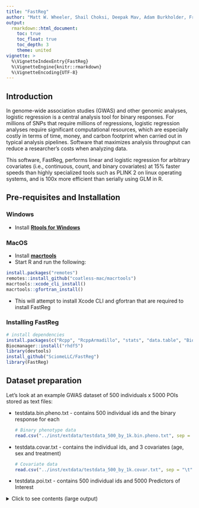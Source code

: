 ---
title: "FastReg"
author: "Matt W. Wheeler, Shail Choksi, Deepak Mav, Adam Burkholder, Fred Wright, Alison A. Motsinger-Reif, John S. House"
output: 
  rmarkdown::html_document:
    toc: true
    toc_float: true
    toc_depth: 3
    theme: united
vignette: >
  %\VignetteIndexEntry{FastReg}
  %\VignetteEngine{knitr::rmarkdown}
  %\VignetteEncoding{UTF-8}
---

## Introduction

In genome-wide association studies (GWAS) and other genomic analyses, logistic regression is a central analysis tool for binary responses.
For millions of SNPs that require millions of regressions, logistic regression analyses require significant computational resources,
which are especially costly in terms of time, money, and carbon footprint when carried out in typical analysis pipelines.
Software that maximizes analysis throughput can reduce a researcher's costs when analyzing data.

This software, FastReg, performs linear and logistic regression for arbitrary covariates (i.e., continuous, count, and binary covariates)
at 15% faster speeds than highly specialized tools such as PLINK 2 on linux operating systems, and is 100x more efficient than serially
using GLM in R.

## Pre-requisites and Installation

### Windows

- Install [**Rtools for Windows**](https://cran.r-project.org/bin/windows/Rtools/ "Rtools for Windows")

### MacOS

- Install [**macrtools**](https://github.com/coatless-mac/macrtools "macrtools")
- Start R and run the following:

```{r eval=FALSE}
install.packages("remotes")
remotes::install_github("coatless-mac/macrtools")
macrtools::xcode_cli_install()
macrtools::gfortran_install()
```

- This will attempt to install Xcode CLI and gfortran that are required to install FastReg

### Installing FastReg

```{r eval=FALSE}
# install dependencies
install.packages(c("Rcpp", "RcppArmadillo", "stats", "data.table", "BiocManager", "devtools", "BEDMatrix", "RcppEigen", "RhpcBLASctl"))
Biocmanager::install("rhdf5")
library(devtools)
install_github("SciomeLLC/FastReg")
library(FastReg)
```

## Dataset preparation

Let's look at an example GWAS dataset of 500 individuals x 5000 POIs stored as text files:

- testdata.bin.pheno.txt - contains 500 individual ids and the binary response for each

    ```{r include=TRUE}
    # Binary phenotype data
    read.csv("../inst/extdata/testdata_500_by_1k.bin.pheno.txt", sep = "\t", nrows = 10)
    ```

- testdata.covar.txt - contains the individual ids, and 3 covariates (age, sex and treatment)

    ```{r include=TRUE}
    # Covariate data
    read.csv("../inst/extdata/testdata_500_by_1k.covar.txt", sep = "\t", nrows = 10)
    ```

- testdata.poi.txt - contains 500 individual ids and 5000 Predictors of Interest

<details>
  <summary>Click to see contents (large output)</summary>

    ```{r eval=TRUE, include=TRUE}
    # POI data
    read.csv("../inst/extdata/testdata_500_by_1k.poi.txt", sep = "\t", nrows = 2)
    ```

</details>

### Converting to HDF5

FastReg provides functionality to convert the POI text dataset into HDF5 dataset(s).
Lets create a HDF5 dataset using the poi text data:

```{r include=TRUE, eval=FALSE}
library(FastReg)
TextToH5("testdata", "./FastRegData", delimiter="\t")
```

This will create n (where n is optimized according to your machine configuration) HDF5 datasets in the "FastRegData" directory.

## Regression

Now we are ready to run fast regression on the dataset.

### Logistic Regression

With the text file converted to HDF5 format, we are ready to run logistic regression on the full dataset.

```{r include=TRUE, eval=FALSE}
FastReg(
  regression.type="logistic",
  pheno.file="inst/extdata/testdata_500_by_1k.bin.pheno.txt",
  pheno.rowname.cols="ind",
  phenotype = "bin.resp",
  covar.rownames.cols="ind",
  covar.file="inst/extdata/testdata_500_by_1k.covar.txt",
  covariates=c("age", "sex", "treatment"),
  covariate.type = c("numeric", "categorical", "categorical"),
  covariate.standardize = c(TRUE, FALSE, FALSE),
  covariate.levels = c("", "F,M", "Placebo,Test"),
  covariate.ref.level = c("", "F", "Placebo"),
  POI.file.dir = "./FastRegData",
  POI.type = "dosage",
  POI.effect.type = "additive",
  output.dir = "FastRegResults"
)
```

The parameters for the covariates define the structure, data type, standardization, levels and reference levels. These parameters are all a list of the same size and need to be defined in the same order for each. The regression will try and spawn n processes and process the dataset in parallel. Two files will be created in the "FastRegResults" directory - one for the convergence and the other with the results of the logistic regression.

```{r include=TRUE, eval=FALSE}
read.csv("FastRegResults/Full_Convergence_stratum_1.tsv", delimiter="\t", nrows=10)
read.csv("FastRegResults/Full_Results_stratum_1.tsv", delimited="\t", nrows=10)
```

### Linear Regression

```{r include=TRUE, eval=FALSE}
FastReg::FastReg(
    phenotype="bin.resp", 
    max.iter = 6, 
    covariates = c("age","sex","treatment"),
    covariate.levels = ";F,M;Placebo,Test", # vectors / list of vectors 
    covariate.ref.level = ",F,Placebo", 
    covariate.type = "numeric,categorical,categorical",
    covariate.standardize = "1,0,0",
    covar.file= data(paste0(prefix, ".covar.txt"), package=FastReg),
    poi.file = data(paste0(prefix, ".poi.txt"), package=FastReg),
    pheno.file= data(paste0(prefix, ".bin.pheno.txt"), package=FastReg),
    regression.type="linear",
    output.dir = "."
)
```

### Optimization and OS specific settings

#### OpenMP Threads

FastReg makes use of OpenMP threads and allows the user to set OpenMP threads per worker. The `max.openmp.threads` parameter can be passed to the FastReg function to set the number of OpenMP threads that will be used. Our benchmarking suggests that the default value of 1 openMP thread is usually optimal:

```{r include=TRUE, eval=FALSE}
FastReg(
  regression.type="logistic",
  pheno.file="inst/extdata/testdata.bin.pheno.txt",
  pheno.rowname.cols="ind",
  phenotype = "bin.resp",
  covar.file="inst/extdata/testdata.covar.txt",
  covariates=c("age", "sex", "treatment"),
  covariate.type = c("numeric", "categorical", "categorical"),
  covariate.standardize = c(TRUE, FALSE, FALSE),
  covariate.levels = c("", "F,M", "Placebo,Test"),
  covariate.ref.level = c("", "F", "Placebo"),
  POI.file.dir = "./FastRegData"
  POI.type = "dosage",
  POI.effect.type = "additive",
  output.dir = "FastRegResults",
  max.openmp.threads = 4
)
```

NOTE: MacOS doesn't support OpenMP natively currently and this parameter will be defaulted to 1 on MacOS.

#### Workers

FastReg will spawn min(Total POI files, # cores-1) of workers by default when running regressions. If you need granular control on how many workers are created, you can use the `max.workers` parameter to limit the workers.

```{r include=TRUE, eval=FALSE}
FastReg(
  regression.type="logistic",
  pheno.file="inst/extdata/testdata.bin.pheno.txt",
  pheno.rowname.cols="ind",
  phenotype = "bin.resp",
  covar.file="inst/extdata/testdata.covar.txt",
  covariates=c("age", "sex", "treatment"),
  covariate.type = c("numeric", "categorical", "categorical"),
  covariate.standardize = c(TRUE, FALSE, FALSE),
  covariate.levels = c("", "F,M", "Placebo,Test"),
  covariate.ref.level = c("", "F", "Placebo"),
  POI.file.dir = "./FastRegData"
  POI.type = "dosage",
  POI.effect.type = "additive",
  output.dir = "FastRegResults",
  max.workers = 4
)
```

NOTE: This parameter doesn't have any effect on Windows system as windows doesn't support fork().

#### Windows optimization

Since Windows doesn't natively support fork(), we recommend using `max.openmp.threads` and setting this value to what you would have set for `max.workers`. Our testing suggests that this is similar in performance to `max.workers` on Linux systems. E.g. if the system has 10 cores:

```{r include=TRUE, eval=FALSE}
FastReg(
  regression.type="logistic",
  pheno.file="inst/extdata/testdata.bin.pheno.txt",
  pheno.rowname.cols="ind",
  phenotype = "bin.resp",
  covar.file="inst/extdata/testdata.covar.txt",
  covariates=c("age", "sex", "treatment"),
  covariate.type = c("numeric", "categorical", "categorical"),
  covariate.standardize = c(TRUE, FALSE, FALSE),
  covariate.levels = c("", "F,M", "Placebo,Test"),
  covariate.ref.level = c("", "F", "Placebo"),
  POI.file.dir = "./FastRegData"
  POI.type = "dosage",
  POI.effect.type = "additive",
  output.dir = "FastRegResults",
  max.openmp.threads = 10
)
```

Windows users may get an error related to the HDF5 library:

```{text}
***HDF5 library version mismatched error***
```

You can set the following environment variable to safely disable the warning:

```{r eval=FALSE}
Sys.setenv(HDF5_DISABLE_VERSION_CHECK='2')
```

FastReg will work as intended.
